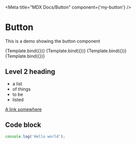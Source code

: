 
<Meta title="MDX Docs/Button" component={'my-button'} />

# Button

This is a demo showing the button component


<Canvas>
  <Story name="Primary" args={{ primary: true, label: 'Button' }}>
    {Template.bind({})}
  </Story>
  <Story name="Secondary" args={{ label: 'Button' }}>
    {Template.bind({})}
  </Story>
  <Story name="Large" args={{ size: 'large', label: 'Button' }}>
    {Template.bind({})}
  </Story>
  <Story name="Small" args={{ size: 'small', label: 'Button' }}>
    {Template.bind({})}
  </Story>
</Canvas>

## Level 2 heading

- a list
- of things
- to be
- listed

[A link somewhere](./foo.js)

## Code block

```js
console.log('Hello world');
```
